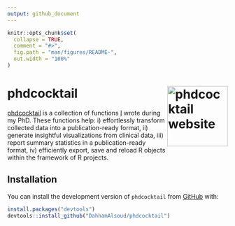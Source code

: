 ```yaml
---
output: github_document
---
```


<!-- README.md is generated from README.Rmd. Please edit that file -->

```r
knitr::opts_chunk$set(
  collapse = TRUE,
  comment = "#>",
  fig.path = "man/figures/README-",
  out.width = "100%"
)
```

# phdcocktail <a href="https://dahhamalsoud.github.io/phdcocktail/"><img src="man/figures/logo.png" alt="phdcocktail website" align="right" height="138"/></a>

<!-- badges: start -->

<!-- badges: end -->

[phdcocktail](https://dahhamalsoud.github.io/phdcocktail) is a collection of functions [I](https://dahhamalsoud.github.io) wrote during my PhD. These functions help: i) effortlessly transform collected data into a publication-ready format, ii) generate insightful visualizations from clinical data, iii) report summary statistics in a publication-ready format, iv) efficiently export, save and reload R objects within the framework of R projects.

## Installation

You can install the development version of `phdcocktail` from [GitHub](https://github.com/) with:

``` r
install.packages("devtools")
devtools::install_github("DahhamAlsoud/phdcocktail")
```

